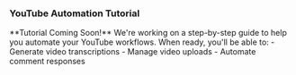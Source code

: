 ### YouTube Automation Tutorial

<Warning>
  **Tutorial Coming Soon!** We're working on a step-by-step guide to help you automate your YouTube workflows.
</Warning>

<Card>
  When ready, you'll be able to:
  - Generate video transcriptions
  - Manage video uploads
  - Automate comment responses
</Card>
